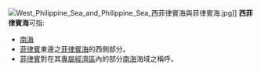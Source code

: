 [[File:West_Philippine_Sea_and_Philippine_Sea_西菲律賓海與菲律賓海.jpg|thumb]]]]
'''西菲律賓海'''可指:
* [[南海|南海]]
* [[菲律賓|菲律賓]]東邊之[[菲律賓海|菲律賓海]]的西側部分。
* [[菲律賓|菲律賓]]對在其[[專屬經濟區|專屬經濟區]]內的部分[[南海|南海]]海域之稱呼。

{{Geodis}}
